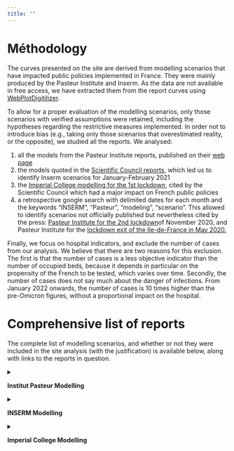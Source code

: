 ```yaml
---
title: ""
---
```


# Méthodology

The curves presented on the site are derived from modelling scenarios that have impacted public policies implemented in France. They were mainly produced by the Pasteur Institute and Inserm. As the data are not available in free access, we have extracted them from the report curves using [WebPlotDigitilizer](https://automeris.io/WebPlotDigitizer/).

To allow for a proper evaluation of the modelling scenarios, only those scenarios with verified assumptions were retained, including the hypotheses regarding the restrictive measures implemented. In order not to introduce bias (e.g., taking only those scenarios that overestimated reality, or the opposite), we studied all the reports. We analysed:

1. all the models from the Pasteur Institute reports, published on their [web page](https://modelisation-covid19.pasteur.fr/)
2. the models quoted in the [Scientific Council reports](https://solidarites-sante.gouv.fr/actualites/presse/dossiers-de-presse/article/conseil-scientifique-covid-19), which led us to identify Inserm scenarios for January-February 2021
3. the [Imperial College modelling for the 1st lockdown](https://www.imperial.ac.uk/mrc-global-infectious-disease-analysis/covid-19/report-12-global-impact-covid-19/), cited by the Scientific Council which had a major impact on French public policies
4. a retrospective google search with delimited dates for each month and the keywords "INSERM", "Pasteur", "modeling", "scenario". This allowed to identify scenarios not officially published but nevertheless cited by the press: [Pasteur Institute for the 2nd lockdown](https://www.lesechos.fr/economie-france/social/covid-la-decrue-dans-les-services-de-reanimation-esperee-en-france-dans-une-dizaine-de-jours-1261656)of November 2020, and Pasteur Institute for the [lockdown exit of the Ile-de-France in May 2020.](https://www.lesechos.fr/idees-debats/editos-analyses/pourquoi-philippe-a-douche-les-francais-1199309)

Finally, we focus on hospital indicators, and exclude the number of cases from our analysis. We believe that there are two reasons for this exclusion. The first is that the number of cases is a less objective indicator than the number of occupied beds, because it depends in particular on the propensity of the French to be tested, which varies over time. Secondly, the number of cases does not say much about the danger of infections. From January 2022 onwards, the number of cases is 10 times higher than the pre-Omicron figures, without a proportional impact on the hospital.

# Comprehensive list of reports

The complete list of modelling scenarios, and whether or not they were included in the site analysis (with the justification) is available below, along with links to the reports in question.

<details>

<summary>

**Institut Pasteur Modelling**

</summary>

-   [April 29, 2020](https://www.lesechos.fr/idees-debats/editos-analyses/pourquoi-philippe-a-douche-les-francais-1199309) : included (not officially published but transcribed by the press)
-   [September 25, 2020](https://www.sdbio.eu/images/acymailing/Simulations%20Institut%20Pasteur%2025%2009%202020.pdf) : excluded (restricitve measures were taken in September, so the scenarios are no longer comparable with reality)
-   [Octobre 30, 2020](https://www.lesechos.fr/economie-france/social/covid-la-decrue-dans-les-services-de-reanimation-esperee-en-france-dans-une-dizaine-de-jours-1261656) : included (these are the models of the 2nd lockdown, not published on the Institut Pasteur website but transcribed by the press)
-   [February 8, 2021](https://modelisation-covid19.pasteur.fr/variant/RapportInstitutPasteur_variants_8fevrier2021.pdf) : included
-   [February 23, 2021](https://hal-pasteur.archives-ouvertes.fr/pasteur-03149525) : included
-   [March 29, 2021](https://www.eurosurveillance.org/content/10.2807/1560-7917.ES.2021.26.9.2100133) : no scenarios in the report
-   [April 6, 2021](https://www.thelancet.com/journals/eclinm/article/PIIS2589-5370(21)00281-9/fulltext) : excluded (the curves presented are a counterfactual of the epidemic evolution in the absence of vaccination)
-   [April 26, 2021](https://modelisation-covid19.pasteur.fr/loosening/Scenarios_de_levee_des_mesures_de_freinage_20210426.pdf) : included
-   [May 21, 2021](https://modelisation-covid19.pasteur.fr/loosening/Mise_a_jour_scenarios_de_levee_des_mesures_de_freinage_20210521.pdf) : included. We did not need to analyze ourselves, the comparison being already carried out in an informal way on twitter by Simon Cauchemez in charge of the modeling team of the Institut Pasteur
-   [July 9, 2021](https://modelisation-covid19.pasteur.fr/variant/Institut_Pasteur_dynamique_du_variant_Delta_en_France_metropolitaine_20210709.pdf) : excluded (the implementation of the sanitary pass was not included in the modeling assumptions, so the scenarios are no longer comparable with reality)
-   [July 26, 2021](https://modelisation-covid19.pasteur.fr/variant/Institut_Pasteur_Acceleration_vaccination_et_Delta_20210726.pdf) : included (the scenarios take into account the implementation of the sanitary pass)
-   [August 5, 2021](https://modelisation-covid19.pasteur.fr/variant/InstitutPasteur_Dynamiques_regionales_des_hospitalisations_20210805.pdf) : included (the scenarios take into account the implementation of the sanitary pass)
-   [September 6, 2021](https://hal-pasteur.archives-ouvertes.fr/pasteur-03272638v2) : no scenarios in the report
-   [October 4, 2021](https://modelisation-covid19.pasteur.fr/scenarios/InstitutPasteur_scenariosCOVID19AutomneHiver_2021.pdf) : included
-   [November 29, 2021](https://modelisation-covid19.pasteur.fr/scenarios/Institut_Pasteur_diminution_de_limmunit%C3%A9_et_rappel_20211129.pdf) : excluded (impact of the Omicron variant 2 weeks later, which was not included in the models). We were still able to compare short-term projections during the short 2-week window before the Omicron variant distorted the results.
-   [December 2, 2021](https://modelisation-covid19.pasteur.fr/scenarios/Institut_Pasteur_Complement_rapport_rappel_20211202.pdf) : excluded (impact of the Omicron variant 2 weeks later, which was not included in the models). We were still able to compare short-term projections during the short 2-week window before the Omicron variant distorted the results.
-   [Decemeber 27, 2021](https://modelisation-covid19.pasteur.fr/variant/Institut_Pasteur_Impact_dOmicron_sur_lepidemie_francaise_20211227.pdf) : included through the report of January 7. Indeed, it is specified that "given the uncertainties [...], it is not possible to quantify precisely the impact that the Omicron wave will have". About a hundred scenarios were then produced. The following report of January 7, which we have analyzed, uses this report as a basis, after excluding the scenarios that do not fit the properties of Omicron.
-   [January 7, 2022](https://modelisation-covid19.pasteur.fr/variant/InstitutPasteur_Complement_Analyse_Impact_Omicron_20220107_corrige.pdf) : included
-   [February 15, 2022](https://modelisation-covid19.pasteur.fr/variant/Institut_Pasteur_Comparaison_Observations_projections_Omicron_20220215.pdf) : this report does not produce a scenario but a retrospective on the previous report of January 7. We discuss this in our analysis of the latter report.
-   [February 21, 2022](https://modelisation-covid19.pasteur.fr/variant/Institut_Pasteur_Impact_BA_2_epidemie_francaise_20220221.pdf) : excluded. Focuses only on the number of cases, which is an exclusionary criterion in our methodology as explained above.
-   [March 10, 2022](https://modelisation-covid19.pasteur.fr/variant/InstitutPasteur_impact_BA2_relachement_mesures_20220310.pdf) : excluded. Focuses only on the number of cases, which is an exclusionary criterion in our methodology as explained above.

</details>

<details>

<summary>

**INSERM Modelling**

</summary>

-   January-February 2021 models: included because they appear in the [report of the Scientific Council of January 29, 2021](https://solidarites-sante.gouv.fr/IMG/pdf/note_eclairage_variants_modelisation_29_janvier_2021.pdf) suggesting the establishment of a strict confinement. They have also been published in the press. These models appeared in the Inserm reports of [January 16, 2021](https://www.epicx-lab.com/uploads/9/6/9/4/9694133/inserm_covid-19-voc_dominance-20210116.pdf), [February 2, 2021](https://www.epicx-lab.com/uploads/9/6/9/4/9694133/inserm-covid-19-voc-lockdown-20210202.pdf) and [February 14, 2021](https://www.epicx-lab.com/uploads/9/6/9/4/9694133/inserm_covid-19-voc_socialdistancing-20210214.pdf).

</details>

<details>

<summary>

**Imperial College Modelling**

</summary>

-   [modelling of report 12](https://www.imperial.ac.uk/mrc-global-infectious-disease-analysis/covid-19/report-12-global-impact-covid-19/), and in particular its [appendix](https://www.imperial.ac.uk/media/imperial-college/medicine/mrc-gida/Imperial-College-COVID19-Global-unmitigated-mitigated-suppression-scenarios.xlsx): included as a major argument in favor of lockdown in the [report of the Scientific Council of March 12, 2020](https://solidarites-sante.gouv.fr/IMG/pdf/avis_conseil_scientifique_12_mars_2020.pdf). It has also been cited by many media as having been a decisive argument in favor of lockdown, e.g. in [Le Monde](https://www.lemonde.fr/planete/article/2020/03/15/coronavirus-les-simulations-alarmantes-des-epidemiologistes-pour-la-france_6033149_3244.html) or in [Libération](https://www.liberation.fr/evenements-libe/2020/03/16/l-urgence-eviter-la-saturation-des-services-de-sante_1781988/)

</details>
